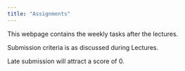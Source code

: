 ```yaml
---
title: "Assignments"
---
```


This webpage contains the weekly tasks after the lectures.

Submission criteria is as discussed during Lectures.

Late submission will attract a score of 0.
